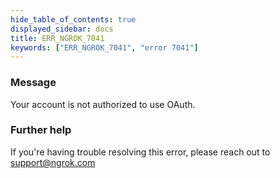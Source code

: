 ```yaml
---
hide_table_of_contents: true
displayed_sidebar: docs
title: ERR_NGROK_7041
keywords: ["ERR_NGROK_7041", "error 7041"]
---
```


### Message

Your account is not authorized to use OAuth.

### Further help

If you're having trouble resolving this error, please reach out to [support@ngrok.com](mailto:support@ngrok.com?subject=Help%20with%20ERR_NGROK_7041)
